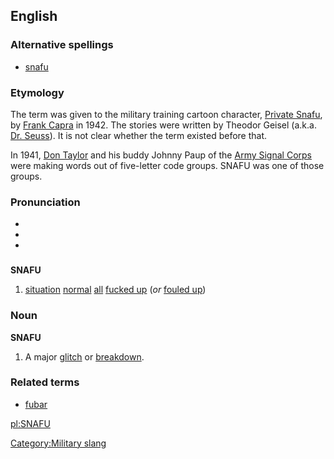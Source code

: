 {{rfc|does this have a plural? The military slang sense needs a definition, not just the spelling out}}
==English==

===Alternative spellings===
* [[snafu]]

===Etymology===
The term was given to the military training cartoon character, [[w:Private Snafu|Private Snafu]], by [[w:Frank Capra|Frank Capra]] in 1942.  The stories were written by Theodor Geisel (a.k.a. [[w:Dr. Seuss|Dr. Seuss]]).  It is not clear whether the term existed before that.

In 1941, [[w:Donald Taylor (aviator)|Don Taylor]] and his buddy Johnny Paup of the [[w:Army Signal Corps|Army Signal Corps]] were making words out of five-letter code groups. SNAFU was one of those groups. 

===Pronunciation===
* {{enPR|snä'foo͞}}
* {{IPA|/ˈsnɑːfuː/}}
* {{SAMPA|/"snAfu:/}}

==={{acronym}}===
'''SNAFU'''

# {{context|military slang}} [[situation]] [[normal]] [[all]] [[fuck up|fucked up]] (''or'' [[foul up|fouled up]])

===Noun===
'''SNAFU'''

# A major [[glitch]] or [[breakdown]].
{{rfex}}

===Related terms===
* [[fubar]]

<!----
==External links==
*[http://www.snafu.com/Snafu/SnafuStory.html/ Snafu Homepage]
*[http://www.pahrahdiseonline.com/SNAFU.htm/ SNAFU- Will the Real SNAFU stand up?]
*[http://www.tultw.com/bios/snafu.htm/ Private Snafu Bio Site]
---->


[[Category:Military slang]]

[[pl:SNAFU]]